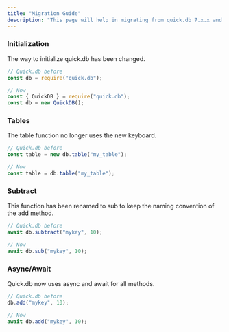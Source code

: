 ```yaml
---
title: "Migration Guide"
description: "This page will help in migrating from quick.db 7.x.x and 8.x.x to 9.0.0."
---
```


### Initialization

The way to initialize quick.db has been changed.

```js
// Quick.db before
const db = require("quick.db");

// Now
const { QuickDB } = require("quick.db");
const db = new QuickDB();
```

### Tables

The table function no longer uses the new keyboard.

```js
// Quick.db before
const table = new db.table("my_table");

// Now
const table = db.table("my_table");
```

### Subtract

This function has been renamed to sub to keep the naming convention of the add method.

```js
// Quick.db before
await db.subtract("mykey", 10);

// Now
await db.sub("mykey", 10);
```

### Async/Await

Quick.db now uses async and await for all methods.

```js
// Quick.db before
db.add("mykey", 10);

// Now
await db.add("mykey", 10);
```
